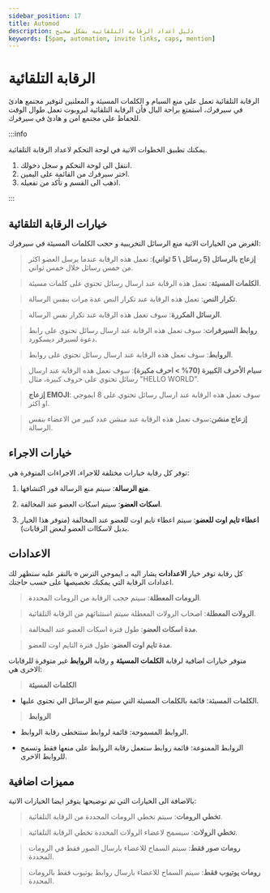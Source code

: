 ```yaml
---
sidebar_position: 17
title: Automod
description: دليل اعداد الرقابة التلقائية بشكل صحيح
keywords: [Spam, automation, invite links, caps, mention] 
---
```



# الرقابة التلقائية

الرقابة التلقائية تعمل على منع السبام و الكلمات المسيئة و المعلنين لتوفير مجتمع هادئ في سيرفرك، استمتع براحة البال فأن الرقابة التلقائية لبروبوت تعمل طوال الوقت للحفاظ على مجتمع امن و هادئ في سيرفرك.

:::info

يمكنك تطبيق الخطوات الاتية في لوحة التحكم لاعداد الرقابة التلقائية.

1. انتقل الى لوحة التحكم و سجل دخولك.
2. اختر سيرفرك من القائمة على اليمين.
3. اذهب الى القسم و تأكد من تفعيله.

:::

## خيارات الرقابة التلقائية

الغرض من الخيارات الاتية منع الرسائل التخريبية و حجب الكلمات المسيئة في سيرفرك:

> **إزعاج بالرسائل (5 رسائل \ 5 ثواني)**: تعمل هذه الرقابة عندما يرسل العضو اكثر من خمس رسائل خلال خمس ثواني.

> **الكلمات المسيئة**: تعمل هذه الرقابة عند ارسال رسائل تحتوي على كلمات مسيئة.

> **تكرار النص**: تعمل هذه الرقابة عند تكرار النص عدة مرات بنفس الرسالة.

> **الرسائل المكررة**: سوف تعمل هذه الرقابة عند تكرار نفس الرسالة.

> **روابط السيرفرات**: سوف تعمل هذه الرقابة عند ارسال رسائل تحتوي على رابط دعوة لسيرفر ديسكورد.

> **الروابط**: سوف تعمل هذه الرقابة عند ارسال رسائل تحتوي على روابط.

> **سبام الأحرف الكبيرة (70% > احرف مكبرة)**: سوف تعمل هذه الرقابة عند ارسال رسائل تحتوي على حروف كبيرة، مثال "HELLO WORLD".

> **إزعاج EMOJI**: سوف تعمل هذه الرقابة عند ارسال رسائل تحتوي على 8 ايموجي او اكثر.

> **إزعاج منشن**:سوف تعمل هذه الرقابة عند منشن عدد كبير من الاعضاء بنفس الرسالة.

## خيارات الاجراء

توفر كل رقابة خيارات مختلفة للاجراء، الاجراءات المتوفرة هي:

1. **منع الرسالة**: سيتم منع الرسالة فور اكتشافها.

2. **اسكات العضو**: سيتم اسكات العضو عند المخالفة.

4. **اعطاء تايم اوت للعضو**: سيتم اعطاء تايم اوت للعضو عند المخالفة (متوفر هذا الخيار بديل لاسكاات العضو لبعض الرقابات). 


## الاعدادات

كل رقابة توفر خيار **الاعدادات** يشار اليه بـ ايموجي الترس `⚙️` بالنقر عليه ستظهر لك اعدادات الرقابة التي يمكنك تخصيصها على حسب حاجتك.

> **الرومات المعطلة**: سيتم حجب الرقابة من الرومات المحددة.

> **الرولات المعطلة**: اصحاب الرولات المعطلة سيتم استثنائهم من الرقابة التلقائية.

> **مدة اسكات العضو**: طول فترة اسكات العضو عند المخالفة.

> **مدة تايم اوت العضو**: طول فترة التايم اوت للعضو. 


متوفر خيارات اضافية لرقابة **الكلمات المسيئة** و رقابة **الروابط** غير متوفرة للرقابات الاخرى هي:

> **الكلمات المسيئة**

- الكلمات المسيئة: قائمة بالكلمات المسيئة التي سيتم منع الرسائل الي تحتوي عليها.


> **الروابط**

- الروابط المسموحة: قائمة لروابط ستتخطى رقابة الروابط.

- الروابط الممنوعة: قائمة روابط ستعمل رقابة الروابط على منعها فقط وتسمح للروابط الاخرى.

## مميزات اضافية

بالاضافة الى الخيارات التي تم توضيحها يتوفر ايضا الخيارات الاتية:

> **تخطي الرومات**: سيتم تخطي الرومات المحددة من الرقابة التلقائية.

> **تخطي الرولات**: سيسمح لاعضاء الرولات المحددة تخطي الرقابة التلقائية.

> **رومات صور فقط**: سيتم السماح للاعضاء بارسال الصور فقط في الرومات المحددة.

> **رومات يوتيوب فقط**: سيتم السماح للاعضاء بارسال روابط يوتيوب فقط بالرومات المحددة.
